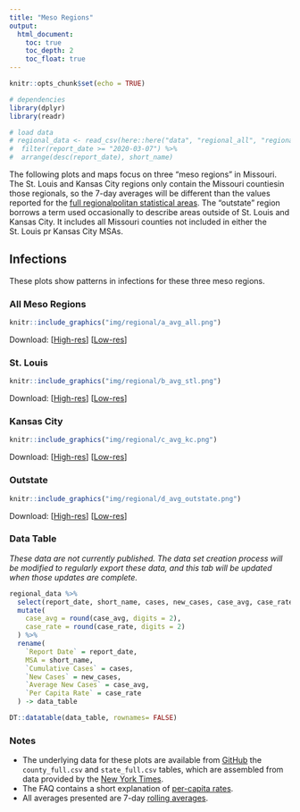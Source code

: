 ```yaml
---
title: "Meso Regions"
output: 
  html_document:
    toc: true
    toc_depth: 2
    toc_float: true
---
```


```r
knitr::opts_chunk$set(echo = TRUE)

# dependencies
library(dplyr)
library(readr)

# load data
# regional_data <- read_csv(here::here("data", "regional_all", "regional_full.csv")) %>%
#  filter(report_date >= "2020-03-07") %>%
#  arrange(desc(report_date), short_name)
```

The following plots and maps focus on three "meso regions" in Missouri. The St. Louis and Kansas City regions only contain the Missouri countiesin those regionals, so the 7-day averages will be different than the values reported for the [full regionalpolitan statistical areas](regionals.html). The "outstate" region borrows a term used occasionally to describe areas outside of St. Louis and Kansas City. It includes all Missouri counties not included in either the St. Louis pr Kansas City MSAs.

## Infections {.tabset .tabset-fade .tabset-pills .padtop}
These plots show patterns in infections for these three meso regions.

### All Meso Regions

```r
knitr::include_graphics("img/regional/a_avg_all.png")
```

Download: [<a href="https://raw.githubusercontent.com/slu-openGIS/covid_daily_viz/master/results/high_res/regional/a_avg_all.png" target="_blank">High-res</a>] [<a href="https://raw.githubusercontent.com/slu-openGIS/covid_daily_viz/master/results/low_res/regional/a_avg_all.png" target="_blank">Low-res</a>]

### St. Louis

```r
knitr::include_graphics("img/regional/b_avg_stl.png")
```

Download: [<a href="https://raw.githubusercontent.com/slu-openGIS/covid_daily_viz/master/results/high_res/regional/b_avg_stl.png" target="_blank">High-res</a>] [<a href="https://raw.githubusercontent.com/slu-openGIS/covid_daily_viz/master/results/low_res/regional/b_avg_stl.png" target="_blank">Low-res</a>]

### Kansas City

```r
knitr::include_graphics("img/regional/c_avg_kc.png")
```

Download: [<a href="https://raw.githubusercontent.com/slu-openGIS/covid_daily_viz/master/results/high_res/regional/c_avg_kc.png" target="_blank">High-res</a>] [<a href="https://raw.githubusercontent.com/slu-openGIS/covid_daily_viz/master/results/low_res/regional/c_avg_kc.png" target="_blank">Low-res</a>]

### Outstate

```r
knitr::include_graphics("img/regional/d_avg_outstate.png")
```

Download: [<a href="https://raw.githubusercontent.com/slu-openGIS/covid_daily_viz/master/results/high_res/regional/d_avg_outstate.png" target="_blank">High-res</a>] [<a href="https://raw.githubusercontent.com/slu-openGIS/covid_daily_viz/master/results/low_res/regional/d_avg_outstate.png" target="_blank">Low-res</a>]

### Data Table

*These data are not currently published. The data set creation process will be modified to regularly export these data, and this tab will be updated when those updates are complete.*

```r
regional_data %>%
  select(report_date, short_name, cases, new_cases, case_avg, case_rate) %>%
  mutate(
    case_avg = round(case_avg, digits = 2),
    case_rate = round(case_rate, digits = 2)
  ) %>%
  rename(
    `Report Date` = report_date,
    MSA = short_name,
    `Cumulative Cases` = cases,
    `New Cases` = new_cases,
    `Average New Cases` = case_avg,
    `Per Capita Rate` = case_rate
  ) -> data_table

DT::datatable(data_table, rownames= FALSE)
```

### Notes

  * The underlying data for these plots are available from [GitHub](faq.html#How_Do_I_Download_Your_Data) the `county_full.csv` and `state_full.csv` tables, which are assembled from data provided by the [New York Times](faq.html#Where_Do_These_Data_Come_From).
  * The FAQ contains a short explanation of [per-capita rates](faq.html#What_are_Per_Capita_Rates).
  * All averages presented are 7-day [rolling averages](faq.html#What_are_Rolling_Averages).
  